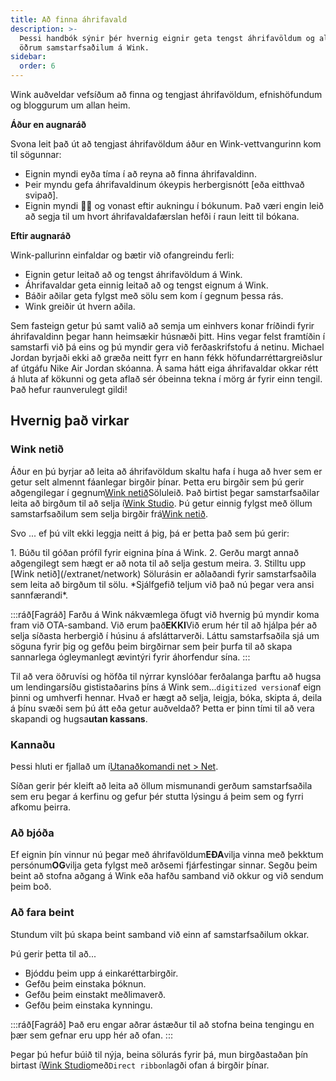 ```yaml
---
title: Að finna áhrifavald
description: >-
  Þessi handbók sýnir þér hvernig eignir geta tengst áhrifavöldum og alls kyns
  öðrum samstarfsaðilum á Wink.
sidebar:
  order: 6
---
```


Wink auðveldar vefsíðum að finna og tengjast áhrifavöldum, efnishöfundum og bloggurum um allan heim.

**Áður en augnaráð**

Svona leit það út að tengjast áhrifavöldum áður en Wink-vettvangurinn kom til sögunnar:

* Eignin myndi eyða tíma í að reyna að finna áhrifavaldinn.
* Þeir myndu gefa áhrifavaldinum ókeypis herbergisnótt \[eða eitthvað svipað].
* Eignin myndi 🤞🏻 og vonast eftir aukningu í bókunum. Það væri engin leið að segja til um hvort áhrifavaldafærslan hefði í raun leitt til bókana.

**Eftir augnaráð**

Wink-pallurinn einfaldar og bætir við ofangreindu ferli:

* Eignin getur leitað að og tengst áhrifavöldum á Wink.
* Áhrifavaldar geta einnig leitað að og tengst eignum á Wink.
* Báðir aðilar geta fylgst með sölu sem kom í gegnum þessa rás.
* Wink greiðir út hvern aðila.

Sem fasteign getur þú samt valið að semja um einhvers konar fríðindi fyrir áhrifavaldinn þegar hann heimsækir húsnæði þitt.
Hins vegar felst framtíðin í samstarfi við þá eins og þú myndir gera við ferðaskrifstofu á netinu.
Michael Jordan byrjaði ekki að græða neitt fyrr en hann fékk höfundarréttargreiðslur af útgáfu Nike Air Jordan skóanna.
Á sama hátt eiga áhrifavaldar okkar rétt á hluta af kökunni og geta aflað sér óbeinna tekna í mörg ár fyrir einn tengil. Það hefur raunverulegt gildi!

## Hvernig það virkar

### Wink netið

Áður en þú byrjar að leita að áhrifavöldum skaltu hafa í huga að hver sem er getur selt almennt fáanlegar birgðir þínar.
Þetta eru birgðir sem þú gerir aðgengilegar í gegnum[Wink netið](/extranet/network)Söluleið. Það birtist þegar samstarfsaðilar leita að birgðum til að selja í[Wink Studio](/studio/what-is-studio).
Þú getur einnig fylgst með öllum samstarfsaðilum sem selja birgðir frá[Wink netið](/extranet/network).

Svo ... ef þú vilt ekki leggja neitt á þig, þá er þetta það sem þú gerir:

<Steps>
  1. Búðu til góðan prófíl fyrir eignina þína á Wink.
  2. Gerðu margt annað aðgengilegt sem hægt er að nota til að selja gestum meira.
  3. Stilltu upp [Wink netið](/extranet/network) Sölurásin er aðlaðandi fyrir samstarfsaðila sem leita að birgðum til sölu. *Sjálfgefið teljum við það nú þegar vera ansi sannfærandi*.
</Steps>


:::ráð\[Fagráð]
Farðu á Wink nákvæmlega öfugt við hvernig þú myndir koma fram við OTA-samband. Við erum það**EKKI**Við erum hér til að hjálpa þér að selja síðasta herbergið í húsinu á afsláttarverði. Láttu samstarfsaðila sjá um söguna fyrir þig og gefðu þeim birgðirnar sem þeir þurfa til að skapa sannarlega ógleymanlegt ævintýri fyrir áhorfendur sína. :::

Til að vera öðruvísi og höfða til nýrrar kynslóðar ferðalanga þarftu að hugsa um lendingarsíðu gististaðarins þíns á Wink sem...`digitized version`af eign þinni og umhverfi hennar. Hvað er hægt að selja, leigja, bóka, skipta á, deila á þínu svæði sem þú átt eða getur auðveldað? Þetta er þinn tími til að vera skapandi og hugsa**utan kassans**.

### Kannaðu

Þessi hluti er fjallað um í[Utanaðkomandi net > Net](/extranet/network/#explore-network).

Síðan gerir þér kleift að leita að öllum mismunandi gerðum samstarfsaðila sem eru þegar á kerfinu og gefur þér stutta lýsingu á þeim sem og fyrri afkomu þeirra.

### Að bjóða

Ef eignin þín vinnur nú þegar með áhrifavöldum**EÐA**vilja vinna með þekktum persónum**OG**vilja geta fylgst með arðsemi fjárfestingar sinnar. Segðu þeim beint að stofna aðgang á Wink eða hafðu samband við okkur og við sendum þeim boð.

### Að fara beint

Stundum vilt þú skapa beint samband við einn af samstarfsaðilum okkar.

Þú gerir þetta til að...

* Bjóddu þeim upp á einkaréttarbirgðir.
* Gefðu þeim einstaka þóknun.
* Gefðu þeim einstakt meðlimaverð.
* Gefðu þeim einstaka kynningu.

:::ráð\[Fagráð]
Það eru engar aðrar ástæður til að stofna beina tengingu en þær sem gefnar eru upp hér að ofan.
:::

Þegar þú hefur búið til nýja, beina sölurás fyrir þá, mun birgðastaðan þín birtast í[Wink Studio](/studio/what-is-studio)með`Direct ribbon`lagði ofan á birgðir þínar.

